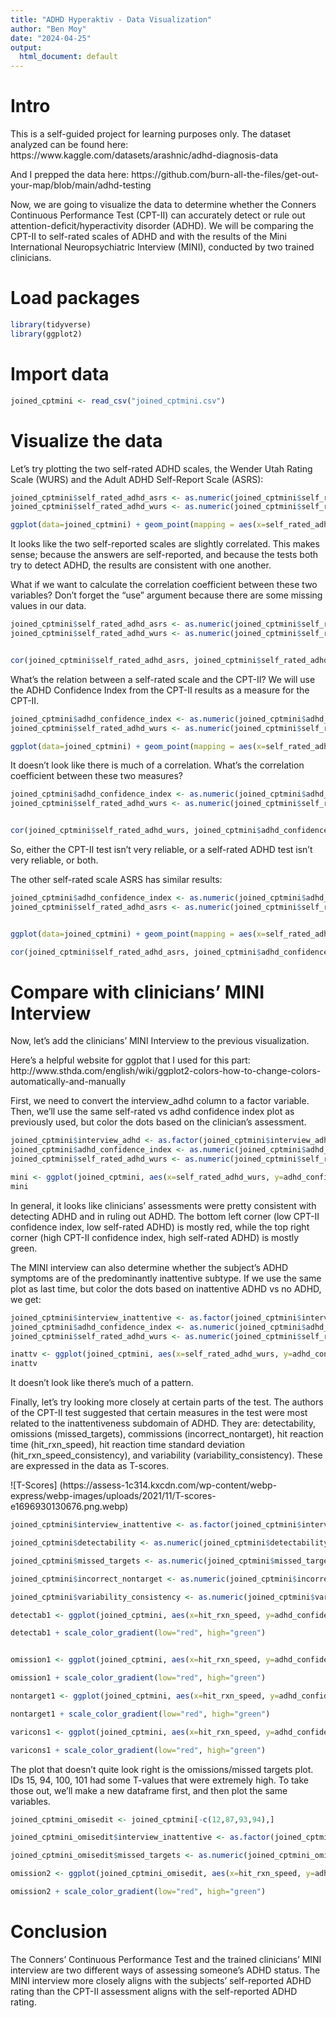 ---
title: "ADHD Hyperaktiv - Data Visualization"
author: "Ben Moy"
date: "2024-04-25"
output:
  html_document: default
---

# Intro

This is a self-guided project for learning purposes only. The dataset analyzed can be found here: https://www.kaggle.com/datasets/arashnic/adhd-diagnosis-data

And I prepped the data here: https://github.com/burn-all-the-files/get-out-your-map/blob/main/adhd-testing

Now, we are going to visualize the data to determine whether the Conners Continuous Performance Test (CPT-II) can accurately detect or rule out attention-deficit/hyperactivity disorder (ADHD). We will be comparing the CPT-II to self-rated scales of ADHD and with the results of the Mini International Neuropsychiatric Interview (MINI), conducted by two trained clinicians.

# Load packages


```{r loadpkg}
library(tidyverse)
library(ggplot2)
```


# Import data

```{r load dataset}
joined_cptmini <- read_csv("joined_cptmini.csv")
```


# Visualize the data

Let's try plotting the two self-rated ADHD scales, the Wender Utah Rating Scale (WURS) and the Adult ADHD Self-Report Scale (ASRS):

```{r selfrated, echo=FALSE}
joined_cptmini$self_rated_adhd_asrs <- as.numeric(joined_cptmini$self_rated_adhd_asrs)
joined_cptmini$self_rated_adhd_wurs <- as.numeric(joined_cptmini$self_rated_adhd_wurs)

ggplot(data=joined_cptmini) + geom_point(mapping = aes(x=self_rated_adhd_wurs, y=self_rated_adhd_asrs))
```

It looks like the two self-reported scales are slightly correlated. This makes sense; because the answers are self-reported, and because the tests both try to detect ADHD, the results are consistent with one another.

What if we want to calculate the correlation coefficient between these two variables?
Don't forget the "use" argument because there are some missing values in our data. 

```{r correlation, echo=FALSE}
joined_cptmini$self_rated_adhd_asrs <- as.numeric(joined_cptmini$self_rated_adhd_asrs)
joined_cptmini$self_rated_adhd_wurs <- as.numeric(joined_cptmini$self_rated_adhd_wurs)


cor(joined_cptmini$self_rated_adhd_asrs, joined_cptmini$self_rated_adhd_wurs, use="complete.obs")
```
What's the relation between a self-rated scale and the CPT-II? We will use the ADHD Confidence Index from the CPT-II results as a measure for the CPT-II.

```{r cptvself, echo=FALSE}
joined_cptmini$adhd_confidence_index <- as.numeric(joined_cptmini$adhd_confidence_index)
joined_cptmini$self_rated_adhd_wurs <- as.numeric(joined_cptmini$self_rated_adhd_wurs)

ggplot(data=joined_cptmini) + geom_point(mapping = aes(x=self_rated_adhd_wurs, y=adhd_confidence_index))
```

It doesn't look like there is much of a correlation. What's the correlation coefficient between these two measures?

```{r corrl2, echo=FALSE}
joined_cptmini$adhd_confidence_index <- as.numeric(joined_cptmini$adhd_confidence_index)
joined_cptmini$self_rated_adhd_wurs <- as.numeric(joined_cptmini$self_rated_adhd_wurs)


cor(joined_cptmini$self_rated_adhd_wurs, joined_cptmini$adhd_confidence_index, use="complete.obs")
```
So, either the CPT-II test isn't very reliable, or a self-rated ADHD test isn't very reliable, or both.

The other self-rated scale ASRS has similar results:

```{r asrscor, echo=FALSE}
joined_cptmini$adhd_confidence_index <- as.numeric(joined_cptmini$adhd_confidence_index)
joined_cptmini$self_rated_adhd_asrs <- as.numeric(joined_cptmini$self_rated_adhd_wurs)


ggplot(data=joined_cptmini) + geom_point(mapping = aes(x=self_rated_adhd_asrs, y=adhd_confidence_index))

cor(joined_cptmini$self_rated_adhd_asrs, joined_cptmini$adhd_confidence_index, use="complete.obs")
```


# Compare with clinicians' MINI Interview

Now, let's add the clinicians' MINI Interview to the previous visualization.

Here's a helpful website for ggplot that I used for this part:
http://www.sthda.com/english/wiki/ggplot2-colors-how-to-change-colors-automatically-and-manually

First, we need to convert the interview_adhd column to a factor variable. Then, we'll use the same self-rated vs adhd confidence index plot as previously used, but color the dots based on the clinician's assessment.

```{r mini, echo=FALSE}
joined_cptmini$interview_adhd <- as.factor(joined_cptmini$interview_adhd)
joined_cptmini$adhd_confidence_index <- as.numeric(joined_cptmini$adhd_confidence_index)
joined_cptmini$self_rated_adhd_wurs <- as.numeric(joined_cptmini$self_rated_adhd_wurs)

mini <- ggplot(joined_cptmini, aes(x=self_rated_adhd_wurs, y=adhd_confidence_index, color=interview_adhd)) + geom_point()
mini
```


In general, it looks like clinicians' assessments were pretty consistent with detecting ADHD and in ruling out ADHD. The bottom left corner (low CPT-II confidence index, low self-rated ADHD) is mostly red, while the top right corner (high CPT-II confidence index, high self-rated ADHD) is mostly green.

The MINI interview can also determine whether the subject's ADHD symptoms are of the predominantly inattentive subtype.
If we use the same plot as last time, but color the dots based on inattentive ADHD vs no ADHD, we get:

```{r inattentive, echo=FALSE}
joined_cptmini$interview_inattentive <- as.factor(joined_cptmini$interview_inattentive)
joined_cptmini$adhd_confidence_index <- as.numeric(joined_cptmini$adhd_confidence_index)
joined_cptmini$self_rated_adhd_wurs <- as.numeric(joined_cptmini$self_rated_adhd_wurs)

inattv <- ggplot(joined_cptmini, aes(x=self_rated_adhd_wurs, y=adhd_confidence_index, color=interview_inattentive)) + geom_point()
inattv
```

It doesn't look like there's much of a pattern.

Finally, let's try looking more closely at certain parts of the test. The authors of the CPT-II test suggested that certain measures in the test were most related to the inattentiveness subdomain of ADHD. They are: detectability, omissions (missed_targets), commissions (incorrect_nontarget), hit reaction time (hit_rxn_speed), hit reaction time standard deviation (hit_rxn_speed_consistency), and variability (variability_consistency). These are expressed in the data as T-scores. 

![T-Scores] (https://assess-1c314.kxcdn.com/wp-content/webp-express/webp-images/uploads/2021/11/T-scores-e1696930130676.png.webp)

```{r inattentivecombo, echo=FALSE}
joined_cptmini$interview_inattentive <- as.factor(joined_cptmini$interview_inattentive)

joined_cptmini$detectability <- as.numeric(joined_cptmini$detectability)

joined_cptmini$missed_targets <- as.numeric(joined_cptmini$missed_targets)

joined_cptmini$incorrect_nontarget <- as.numeric(joined_cptmini$incorrect_nontarget)

joined_cptmini$variability_consistency <- as.numeric(joined_cptmini$variability_consistency)

detectab1 <- ggplot(joined_cptmini, aes(x=hit_rxn_speed, y=adhd_confidence_index, color=detectability, shape=interview_inattentive)) + geom_point() 

detectab1 + scale_color_gradient(low="red", high="green") 


omission1 <- ggplot(joined_cptmini, aes(x=hit_rxn_speed, y=adhd_confidence_index, color=missed_targets, shape=interview_inattentive)) + geom_point() 

omission1 + scale_color_gradient(low="red", high="green") 

nontarget1 <- ggplot(joined_cptmini, aes(x=hit_rxn_speed, y=adhd_confidence_index, color=incorrect_nontarget, shape=interview_inattentive)) + geom_point() 

nontarget1 + scale_color_gradient(low="red", high="green") 

varicons1 <- ggplot(joined_cptmini, aes(x=hit_rxn_speed, y=adhd_confidence_index, color=variability_consistency, shape=interview_inattentive)) + geom_point() 

varicons1 + scale_color_gradient(low="red", high="green") 
```

The plot that doesn't quite look right is the omissions/missed targets plot. IDs 15, 94, 100, 101 had some T-values that were extremely high. To take those out, we'll make a new dataframe first, and then plot the same variables.

```{r omissions, echo=FALSE}

joined_cptmini_omisedit <- joined_cptmini[-c(12,87,93,94),]

joined_cptmini_omisedit$interview_inattentive <- as.factor(joined_cptmini_omisedit$interview_inattentive)

joined_cptmini_omisedit$missed_targets <- as.numeric(joined_cptmini_omisedit$missed_targets)

omission2 <- ggplot(joined_cptmini_omisedit, aes(x=hit_rxn_speed, y=adhd_confidence_index, color=missed_targets, shape=interview_inattentive)) + geom_point() 

omission2 + scale_color_gradient(low="red", high="green") 

```

# Conclusion

The Conners' Continuous Performance Test and the trained clinicians' MINI interview are two different ways of assessing someone's ADHD status. The MINI interview more closely aligns with the subjects' self-reported ADHD rating than the CPT-II assessment aligns with the self-reported ADHD rating.